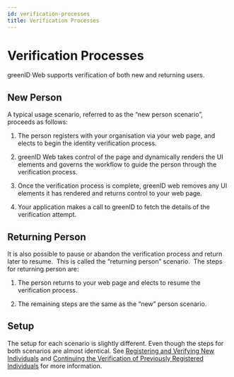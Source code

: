 ```yaml
---
id: verification-processes
title: Verification Processes
---
```


# Verification Processes

greenID Web supports verification of both new and returning users. 

## New Person

A typical usage scenario, referred to as the “new person scenario”, proceeds as follows:

1. The person registers with your organisation via your web page, and elects to begin the identity verification process.

2. greenID Web takes control of the page and dynamically renders the UI elements and governs the workflow to guide the person through the verification process.

3. Once the verification process is complete, greenID web removes any UI elements it has rendered and returns control to your web page.

4. Your application makes a call to greenID to fetch the details of the verification attempt. 

## Returning Person

It is also possible to pause or abandon the verification process and return later to resume.  This is called the “returning person” scenario.  The steps for returning person are:

1. The person returns to your web page and elects to resume the verification process.

2. The remaining steps are the same as the “new” person scenario.

## Setup

The setup for each scenario is slightly different. Even though the steps for both scenarios are almost identical. See [Registering and Verifying New Individuals](https://vixverify.atlassian.net/wiki/spaces/GREEN/pages/8880338/Registering+and+Verifying+New+Individuals) and [Continuing the Verification of Previously Registered Individuals](https://vixverify.atlassian.net/wiki/spaces/GREEN/pages/365002999/Continuing+the+Verification+of+Previously+Registered+Individuals) for more information. 

